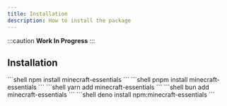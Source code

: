 ```yaml
---
title: Installation
description: How to install the package
---
```




:::caution
**Work In Progress**
:::


## Installation

<PackageManagerTabs>
  <Fragment slot="npm">
  ```shell
  npm install minecraft-essentials
  ```
  </Fragment>
  <Fragment slot="pnpm">
  ```shell
  pnpm install minecraft-essentials
  ```
  </Fragment>
  <Fragment slot="yarn">
  ```shell
  yarn add minecraft-essentials
  ```
  </Fragment>
  <Fragment slot="bun">
  ```shell
  bun add minecraft-essentials
  ```
  </Fragment>
  <Fragment slot="deno">
  ```shell
  deno install npm:minecraft-essentials
  ```
  </Fragment>
</PackageManagerTabs>